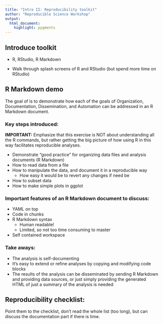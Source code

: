 ```yaml
---
title: "Intro II: Reproducibility toolkit"
author: "Reproducible Science Workshop"
output:
  html_document:
    highlight: pygments
---
```


## Introduce toolkit

- R, RStudio, R Markdown

- Walk through splash screens of R and RStudio (but spend more time on RStudio)

## R Markdown demo

The goal of is to demonstrate how each of the goals of Organization, Documentation, Dissemination, and Automation can be addressed in an R Markdown document.

### Key steps introduced:

**IMPORTANT:** Emphasize that this exercise is NOT about understanding all the R commands, 
but rather getting the big picture of how using R in this way facilitates reproducible 
analyses.

- Demonstrate "good practice" for organizing data files and analysis 
documents (R Markdown)
- How to read data from a file
- How to manipulate the data, and document it in a reproducible way
    - How easy it would be to revert any changes if need be
- How to subset data
- How to make simple plots in ggplot

### Important features of an R Markdown document to discuss:

- YAML on top
- Code in chunks
- R Markdown syntax 
    - Human readable!
    - Limited, so not too time consuming to master
- Self contained workspace

### Take aways:

- The analysis is self-documenting
- It's easy to extend or refine analyses by copying and modifying code blocks
- The results of the analysis can be disseminated by sending R Markdown and 
providing data sources, or just simply providing the generated HTML of just 
a summary of the analysis is needed

## Reproducibility checklist:

Point them to the checklist, don't read the whole list (too long), but can
discuss the documentation part if there is time.
